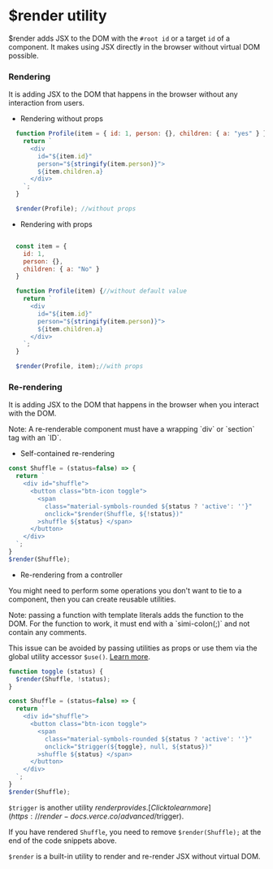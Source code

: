 # $render utility

$render adds JSX to the DOM with the `#root id` or a target `id` of a component. It makes using JSX directly in the browser without virtual DOM possible.

### Rendering

It is adding JSX to the DOM that happens in the browser without any interaction from users.

* Rendering without props

```js {1} copy
  function Profile(item = { id: 1, person: {}, children: { a: "yes" } }) {
    return `
      <div 
        id="${item.id}" 
        person="${stringify(item.person)}"> 
        ${item.children.a} 
      </div>
    `;
  }

  $render(Profile); //without props
```

* Rendering with props

```js {8} copy

  const item = { 
    id: 1, 
    person: {}, 
    children: { a: "No" } 
  }

  function Profile(item) {//without default value
    return `
      <div 
        id="${item.id}" 
        person="${stringify(item.person)}"> 
        ${item.children.a} 
      </div>
    `;
  }

  $render(Profile, item);//with props
```

### Re-rendering

It is adding JSX to the DOM that happens in the browser when you interact with the DOM. 


<Callout type="info" emoji="ℹ️">
  Note: A re-renderable component must have a wrapping `div` or `section` tag with an `ID`.
</Callout>

* Self-contained re-rendering
```js {8} copy
const Shuffle = (status=false) => {
  return `
    <div id="shuffle">
      <button class="btn-icon toggle">
        <span 
          class="material-symbols-rounded ${status ? 'active': ''}"
          onclick="$render(Shuffle, ${!status})"
        >shuffle ${status} </span>
      </button>
    </div>
  `;
}
$render(Shuffle);
```
* Re-rendering from a controller

You might need to perform some operations you don't want to tie to a component, then you can create reusable utilities.

<Callout type="info" emoji="ℹ️">
  Note: passing a function with template literals adds the function to the DOM. For the function to work, it must end with a `simi-colon(;)` and not contain any comments.

  This issue can be avoided by passing utilities as props or use them via the global utility accessor `$use()`. [Learn more](https://render-docs.verce.co/utilities/$use).
</Callout>

```js {8} copy
function toggle (status) {
  $render(Shuffle, !status);
}

const Shuffle = (status=false) => {
  return `
    <div id="shuffle">
      <button class="btn-icon toggle">
        <span 
          class="material-symbols-rounded ${status ? 'active': ''}"
          onclick="$trigger(${toggle}, null, ${status})"
        >shuffle ${status} </span>
      </button>
    </div>
  `;
}
$render(Shuffle);
```

`$trigger` is another utility $render provides. [Click to learn more](https://render-docs.verce.co/advanced/$trigger).

If you have rendered `Shuffle`, you need to remove `$render(Shuffle);` at the end of the code snippets above.

`$render` is a built-in utility to render and re-render JSX without virtual DOM.
